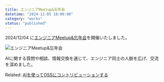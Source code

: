 ```yaml
---
title: エンジニアMeetup&忘年会
datetime: "2024-12-05 18:00:00"
category: "works"
status: "published"
---
```


2024/12/04 に<a href="https://techplay.jp/event/961676" target="_blank">エンジニアMeetup&忘年会</a>を開催いたしました。

<img src="https://s3.techplay.jp/tp-images/event/e882023560f13dc0e2a69c3a8f0698fb91867ea2.png?w=1200" alt="エンジニアMeetup&忘年会" />

AIに関する質問や相談、情報交換を通じて、エンジニア同士の人脈を広げ、交流を深めました。

Related: [AIを使ってOSSにコントリビューションする](/008-use-mcp)
